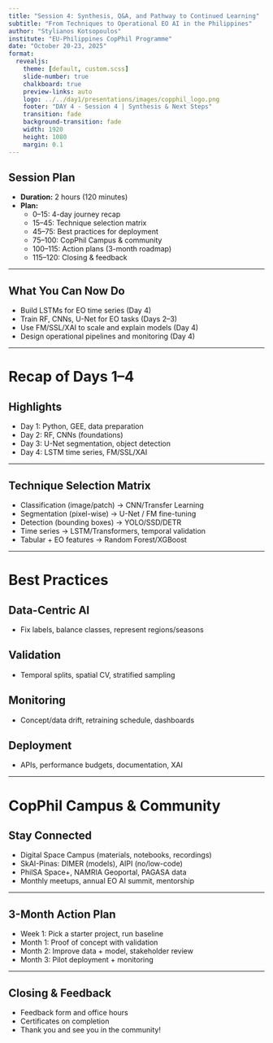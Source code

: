 ```yaml
---
title: "Session 4: Synthesis, Q&A, and Pathway to Continued Learning"
subtitle: "From Techniques to Operational EO AI in the Philippines"
author: "Stylianos Kotsopoulos"
institute: "EU-Philippines CopPhil Programme"
date: "October 20-23, 2025"
format:
  revealjs:
    theme: [default, custom.scss]
    slide-number: true
    chalkboard: true
    preview-links: auto
    logo: ../../day1/presentations/images/copphil_logo.png
    footer: "DAY 4 - Session 4 | Synthesis & Next Steps"
    transition: fade
    background-transition: fade
    width: 1920
    height: 1080
    margin: 0.1
---
```


## Session Plan {.smaller}

- **Duration:** 2 hours (120 minutes)
- **Plan:**
  - 0–15: 4-day journey recap
  - 15–45: Technique selection matrix
  - 45–75: Best practices for deployment
  - 75–100: CopPhil Campus & community
  - 100–115: Action plans (3-month roadmap)
  - 115–120: Closing & feedback

---

## What You Can Now Do

- Build LSTMs for EO time series (Day 4)
- Train RF, CNNs, U-Net for EO tasks (Days 2–3)
- Use FM/SSL/XAI to scale and explain models (Day 4)
- Design operational pipelines and monitoring (Day 4)

---

# Recap of Days 1–4 {background-color="#2C5F77"}

## Highlights

- Day 1: Python, GEE, data preparation
- Day 2: RF, CNNs (foundations)
- Day 3: U-Net segmentation, object detection
- Day 4: LSTM time series, FM/SSL/XAI

---

## Technique Selection Matrix

- Classification (image/patch) → CNN/Transfer Learning
- Segmentation (pixel-wise) → U-Net / FM fine-tuning
- Detection (bounding boxes) → YOLO/SSD/DETR
- Time series → LSTM/Transformers, temporal validation
- Tabular + EO features → Random Forest/XGBoost

---

# Best Practices {background-color="#2C5F77"}

## Data-Centric AI

- Fix labels, balance classes, represent regions/seasons

## Validation

- Temporal splits, spatial CV, stratified sampling

## Monitoring

- Concept/data drift, retraining schedule, dashboards

## Deployment

- APIs, performance budgets, documentation, XAI

---

# CopPhil Campus & Community {background-color="#2C5F77"}

## Stay Connected

- Digital Space Campus (materials, notebooks, recordings)
- SkAI-Pinas: DIMER (models), AIPI (no/low-code)
- PhilSA Space+, NAMRIA Geoportal, PAGASA data
- Monthly meetups, annual EO AI summit, mentorship

---

## 3-Month Action Plan

- Week 1: Pick a starter project, run baseline
- Month 1: Proof of concept with validation
- Month 2: Improve data + model, stakeholder review
- Month 3: Pilot deployment + monitoring

---

## Closing & Feedback

- Feedback form and office hours
- Certificates on completion
- Thank you and see you in the community!

